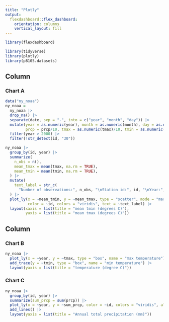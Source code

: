 ```yaml
---
title: "Plotly"
output: 
  flexdashboard::flex_dashboard:
    orientation: columns
    vertical_layout: fill
---
```


```r
library(flexdashboard)

library(tidyverse)
library(plotly)
library(p8105.datasets)
```

Column {data-width=650}
-----------------------------------------------------------------------

### Chart A

```r
data("ny_noaa")
ny_noaa =
  ny_noaa |>
  drop_na() |>
  separate(date, sep = "-", into = c("year", "month", "day")) |>
  mutate(year = as.numeric(year), month = as.numeric(month), day = as.numeric(day),
         prcp = prcp/10, tmax = as.numeric(tmax)/10, tmin = as.numeric(tmin)/10) |>
  filter(year > 2000) |>
  filter(!str_detect(id, "30"))

ny_noaa |>
  group_by(id, year) |>
  summarize(
    n_obs = n(),
    mean_tmax = mean(tmax, na.rm = TRUE), 
    mean_tmin = mean(tmin, na.rm = TRUE),
  ) |>
  mutate(
    text_label = str_c(
      "Number of observations:", n_obs, "\nStation id:", id, "\nYear:", year)
  ) |>
  plot_ly(x = ~mean_tmin, y = ~mean_tmax, type = "scatter", mode = "markers",
          color = ~id, colors = "viridis", text = ~text_label) |>
  layout(xaxis = list(title = "mean tmin (degrees C)"),
         yaxis = list(title = "mean tmax (degrees C)"))
```

Column {data-width=350}
-----------------------------------------------------------------------

### Chart B

```r
ny_noaa |>
  plot_ly(x = ~year, y = ~tmax, type = "box", name = "max temperature") |>
  add_trace(y = ~tmin, type = "box", name = "min temperature") |>
  layout(yaxis = list(title = "temperature (degree C)"))
```

### Chart C

```r
ny_noaa |>
  group_by(id, year) |>
  summarize(sum_prcp = sum(prcp)) |>
  plot_ly(x = ~year, y = ~sum_prcp, color = ~id, colors = "viridis", alpha = 0.5) |>
  add_lines() |>
  layout(yaxis = list(title = "Annual total precipitation (mm)"))
```

